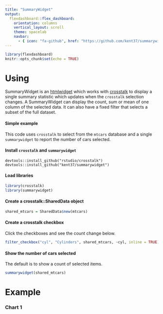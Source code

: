 ```yaml
---
title: "SummaryWidget"
output: 
  flexdashboard::flex_dashboard:
    orientation: columns
    vertical_layout: scroll
    theme: spacelab
    navbar:
      - { icon: "fa-github", href: "https://github.com/kent37/summarywidget", align: right }
---
```


```r
library(flexdashboard)
knitr::opts_chunk$set(echo = TRUE)
```

Using
===================================== 
    
SummaryWidget is an [htmlwidget](http://www.htmlwidgets.org) which works with
[crosstalk](https://rstudio.github.io/crosstalk/index.html) to display a single
summary statistic which updates when the `crosstalk` selection changes. A SummaryWidget can display the count, sum or mean of one column of the selected data. 
It can also have a fixed filter that selects a subset of the full dataset.

#### Simple example

This code uses `crosstalk` to select from the `mtcars` database and 
a single `summarywidget` to report the number of cars selected. 

#### Install `crosstalk` and `summarywidget`

```
devtools::install_github("rstudio/crosstalk")
devtools::install_github("kent37/summarywidget")
```

#### Load libraries

```r
library(crosstalk)
library(summarywidget)
```

#### Create a crosstalk::SharedData object

```r
shared_mtcars = SharedData$new(mtcars)
```

#### Create a crosstalk checkbox

Click the checkboxes and see the count change below.

```r
filter_checkbox("cyl", "Cylinders", shared_mtcars, ~cyl, inline = TRUE)
```

#### Show the number of cars selected

The default is to show a count of selected items.

```r
summarywidget(shared_mtcars)
```
   
Example
=====================================     

### Chart 1
    

